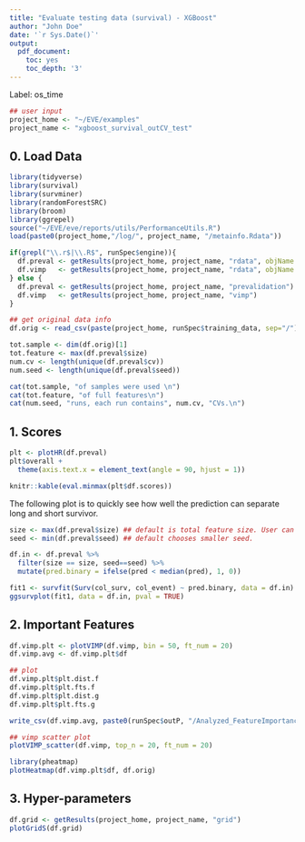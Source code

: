 ```yaml
---
title: "Evaluate testing data (survival) - XGBoost"
author: "John Doe"
date: '`r Sys.Date()`'
output:
  pdf_document:
    toc: yes
    toc_depth: '3'
---
```


Label: os_time

```r
## user input
project_home <- "~/EVE/examples"
project_name <- "xgboost_survival_outCV_test"
```


## 0. Load Data

```r
library(tidyverse)
library(survival)
library(survminer)
library(randomForestSRC)
library(broom)
library(ggrepel)
source("~/EVE/eve/reports/utils/PerformanceUtils.R")
load(paste0(project_home,"/log/", project_name, "/metainfo.Rdata"))

if(grepl("\\.r$|\\.R$", runSpec$engine)){
  df.preval <- getResults(project_home, project_name, "rdata", objName = "df_pred")
  df.vimp   <- getResults(project_home, project_name, "rdata", objName = "df_vimp")
} else {
  df.preval <- getResults(project_home, project_name, "prevalidation")
  df.vimp   <- getResults(project_home, project_name, "vimp")
}

## get original data info
df.orig <- read_csv(paste(project_home, runSpec$training_data, sep="/"))

tot.sample <- dim(df.orig)[1]
tot.feature <- max(df.preval$size)
num.cv <- length(unique(df.preval$cv))
num.seed <- length(unique(df.preval$seed))

cat(tot.sample, "of samples were used \n")
cat(tot.feature, "of full features\n")
cat(num.seed, "runs, each run contains", num.cv, "CVs.\n")
```


## 1. Scores

```r
plt <- plotHR(df.preval)
plt$overall +
  theme(axis.text.x = element_text(angle = 90, hjust = 1))
```

```r
knitr::kable(eval.minmax(plt$df.scores))
```

The following plot is to quickly see how well the prediction can separate long and short survivor. 
```r
size <- max(df.preval$size) ## default is total feature size. User can choose any RFE size
seed <- min(df.preval$seed) ## default chooses smaller seed.

df.in <- df.preval %>% 
  filter(size == size, seed==seed) %>% 
  mutate(pred.binary = ifelse(pred < median(pred), 1, 0))

fit1 <- survfit(Surv(col_surv, col_event) ~ pred.binary, data = df.in)
ggsurvplot(fit1, data = df.in, pval = TRUE)
```

## 2. Important Features

```r
df.vimp.plt <- plotVIMP(df.vimp, bin = 50, ft_num = 20)
df.vimp.avg <- df.vimp.plt$df

## plot
df.vimp.plt$plt.dist.f
df.vimp.plt$plt.fts.f
df.vimp.plt$plt.dist.g
df.vimp.plt$plt.fts.g

write_csv(df.vimp.avg, paste0(runSpec$outP, "/Analyzed_FeatureImportance_avg.csv"))
```

```r
## vimp scatter plot
plotVIMP_scatter(df.vimp, top_n = 20, ft_num = 20)
```

```r
library(pheatmap)
plotHeatmap(df.vimp.plt$df, df.orig)
```

## 3. Hyper-parameters

```r
df.grid <- getResults(project_home, project_name, "grid")
plotGridS(df.grid)
```





